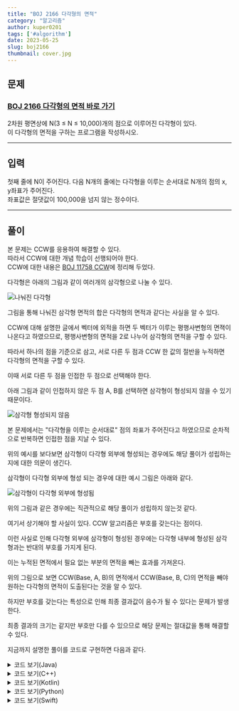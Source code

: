 ```yaml
---
title: "BOJ 2166 다각형의 면적"
category: "알고리즘"
author: kuper0201
tags: ['#algorithm']
date: 2023-05-25
slug: boj2166
thumbnail: cover.jpg
---
```


## 문제

### <a href="https://boj.kr/2166" target="_blank">BOJ 2166 다각형의 면적 바로 가기</a>

2차원 평면상에 N(3 ≤ N ≤ 10,000)개의 점으로 이루어진 다각형이 있다.<br/>
이 다각형의 면적을 구하는 프로그램을 작성하시오.

---

## 입력

첫째 줄에 N이 주어진다. 다음 N개의 줄에는 다각형을 이루는 순서대로 N개의 점의 x, y좌표가 주어진다.<br/>
좌표값은 절댓값이 100,000을 넘지 않는 정수이다.

---

## 풀이

본 문제는 CCW를 응용하여 해결할 수 있다.<br/>
따라서 CCW에 대한 개념 학습이 선행되어야 한다.<br/>
CCW에 대한 내용은 [BOJ 11758 CCW](/boj11758)에 정리해 두었다.

다각형은 아래의 그림과 같이 여러개의 삼각형으로 나눌 수 있다.

![나눠진 다각형](./images/poly_triangle.jpg)

그림을 통해 나눠진 삼각형 면적의 합은 다각형의 면적과 같다는 사실을 알 수 있다.

CCW에 대해 설명한 글에서 벡터에 외적을 하면 두 벡터가 이루는 평행사변형의 면젹이 나온다고 하였으므로, 평행사변형의 면적을 2로 나누어 삼각형의 면적을 구할 수 있다.

따라서 하나의 점을 기준으로 삼고, 서로 다른 두 점과 CCW 한 값의 절반을 누적하면 다각형의 면적을 구할 수 있다.

이때 서로 다른 두 점을 인접한 두 점으로 선택해야 한다.

아래 그림과 같이 인접하지 않은 두 점 A, B를 선택하면 삼각형이 형성되지 않을 수 있기 때문이다.

![삼각형 형성되지 않음](./images/no_triangle.jpg)

본 문제에서는 "다각형을 이루는 순서대로" 점의 좌표가 주어진다고 하였으므로 순차적으로 반복하면 인접한 점을 지날 수 있다.

위의 예시를 보다보면 삼각형이 다각형 외부에 형성되는 경우에도 해당 풀이가 성립하는지에 대한 의문이 생긴다.

삼각형이 다각형 외부에 형성 되는 경우에 대한 예시 그림은 아래와 같다.

![삼각형이 다각형 외부에 형성됨](./images/no_triangle_in_poly.jpg)

위의 그림과 같은 경우에는 직관적으로 해당 풀이가 성립하지 않는것 같다.

여기서 상기해야 할 사실이 있다. CCW 알고리즘은 부호를 갖는다는 점이다.

이런 사실로 인해 다각형 외부에 삼각형이 형성된 경우에는 다각형 내부에 형성된 삼각형과는 반대의 부호를 가지게 된다.

이는 누적된 면적에서 필요 없는 부분의 면적을 빼는 효과를 가져온다.

위의 그림으로 보면 CCW(Base, A, B)의 면적에서 CCW(Base, B, C)의 면적을 빼야 원하는 다각형의 면적이 도출된다는 것을 알 수 있다.

하지만 부호를 갖는다는 특성으로 인해 최종 결과값이 음수가 될 수 있다는 문제가 발생한다.

최종 결과의 크기는 같지만 부호만 다를 수 있으므로 해당 문제는 절대값을 통해 해결할 수 있다.

지금까지 설명한 풀이를 코드로 구현하면 다음과 같다.

<details markdown="1">
<summary>코드 보기(Java)</summary>

```javascript
import java.io.*;

public class Main {
    // 하나의 점을 저장할 클래스
    static class Point {
        long x, y;

        public Point(long x, long y) {
            this.x = x;
            this.y = y;
        }
    }

    // CCW 알고리즘 구현
    static double CCW(Point p1, Point p2, Point p3) {
        double S = p1.x * p2.y + p2.x * p3.y + p3.x * p1.y;
        S -= p1.y * p2.x + p2.y * p3.x + p3.y * p1.x;

        return S / 2;
    }

    public static void main(String[] args) throws Exception {
        BufferedReader br = new BufferedReader(new InputStreamReader(System.in));

        // 점의 개수 입력 받음
        int N = Integer.parseInt(br.readLine());
        Point[] points = new Point[N];

        // 각 점의 좌표 입력 받음
        for (int i = 0; i < N; i++) {
            String[] s = br.readLine().split(" ");
            points[i] = new Point(Integer.parseInt(s[0]), Integer.parseInt(s[1]));
        }

        // CCW를 통해 다각형 면적 누적
        double res = 0;
        for(int i = 1; i < N; i++) {
            res += CCW(points[0], points[i - 1], points[i]);
        }

        System.out.println(String.format("%.1f", Math.abs(res)));
    }
}
```
</details>

<details markdown="1">
<summary>코드 보기(C++)</summary>

```cpp
#include <iostream>
#include <cmath>

#define fastio ios_base::sync_with_stdio(false); cin.tie(nullptr); cout.tie(nullptr)
#define endl '\n'

using namespace std;
typedef pair<long, long> point;

// CCW 알고리즘 구현
double CCW(point p1, point p2, point p3) {
    double S = p1.first * p2.second + p2.first * p3.second + p3.first * p1.second;
    S -= p1.second * p2.first + p2.second * p3.first + p3.second * p1.first;

    return S / 2;
}

int main() {
    fastio;
    
    // 점의 개수 입력 받음
    int N;
    cin >> N;
    point points[N];

    // 각 점의 좌표 입력 받음
    for (int i = 0; i < N; i++) {
        long x, y;
        cin >> x >> y;
        
        points[i] = point(x, y);
    }

    // CCW를 통해 다각형 면적 누적
    double res = 0;
    for(int i = 1; i < N; i++) {
        res += CCW(points[0], points[i - 1], points[i]);
    }

    // 소수점 첫째 자리까지 반올림
    cout << fixed;
    cout.precision(1);
    cout << abs(res) << endl;
    
    return 0;
}
```
</details>

<details markdown="1">
<summary>코드 보기(Kotlin)</summary>

```javascript
import java.util.*;

// 하나의 점을 저장하기 위한 클래스
class Point(x: Long, y: Long) {
    var x = x
    var y = y
}

// CCW 알고리즘 구현
fun CCW(p1: Point, p2: Point, p3: Point): Double {
    var S = p1.x * p2.y + p2.x * p3.y + p3.x * p1.y
    S = S - (p1.y * p2.x + p2.y * p3.x + p3.y * p1.x)

    return S / 2.0
}

fun main(args: Array<String>) {
    // 점의 개수 입력 받음
    var N = readLine()!!.toInt()
    var points = ArrayList<Point>()
    
    // 각 점의 좌표 입력 받음
    for (i in 0 until N) {
        var s = readLine()!!.split(" ")
        points += Point(s[0].toLong(), s[1].toLong())
    }

    // CCW를 통해 다각형 면적 누적
    var res: Double = 0.0
    for (i in 1 until N) {
        res += CCW(points[0], points[i - 1], points[i])
    }
    
    println(String.format("%.1f", Math.abs(res)))
}
```
</details>

<details markdown="1">
<summary>코드 보기(Python)</summary>

```python
from sys import stdin

# 하나의 점을 저장하기 위한 클래스
class Point:
    def __init__(self, x, y):
        self.x = x
        self.y = y

# CCW 알고리즘 구현
def CCW(p1, p2, p3):
    S = p1.x * p2.y + p2.x * p3.y + p3.x * p1.y
    S -= p1.y * p2.x + p2.y * p3.x + p3.y * p1.x

    return S / 2

def main():
    # 점의 개수 입력 받음
    N = int(input())
    points = []

    # 각 점의 좌표 입력 받음
    for i in range(N):
        s = stdin.readline().split(' ')
        points.append(Point(int(s[0]), int(s[1])))

    # CCW를 통해 다각형 면적 누적
    res = 0
    for i in range(1, N):
        res += CCW(points[0], points[i - 1], points[i])

    # 소수점 첫째 자리까지 반올림
    print(abs(round(res, 1)))

if __name__ == "__main__":
    main()
```
</details>

<details markdown="1">
<summary>코드 보기(Swift)</summary>

```cpp
import Foundation

// 하나의 점을 저장하기 위한 클래스
class Point {
    var x: Int64
    var y: Int64
    
    init(x: Int64, y: Int64) {
        self.x = x
        self.y = y
    }
}

// CCW 알고리즘 구현
func CCW(p1: Point, p2: Point, p3: Point)-> Double {
    var S = p1.x * p2.y + p2.x * p3.y + p3.x * p1.y
    S = S - (p1.y * p2.x + p2.y * p3.x + p3.y * p1.x)

    return Double(S) / 2.0
}

func main() {
    // 점의 개수 입력 받음
    var N = Int(readLine()!)!
    var points = Array<Point>()

    // 각 점의 좌표 입력 받음
    for i in 0..<N {
        var s = readLine()!.split(separator: " ")
        points.append(Point(x: Int64(s[0])!, y: Int64(s[1])!))
    }

    // CCW를 통해 다각형 면적 누적
    var res: Double = 0
    for i in 1..<N {
        res += CCW(p1: points[0], p2: points[i - 1], p3: points[i])
    }

    // 소수점 1번째까지 반올림
    print(abs(round(res * 10) / 10))
}

main()
```
</details>